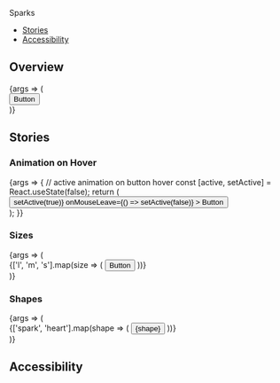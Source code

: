 

<Meta title="Components/Sparks" component={Sparks} />

<PageHeader>Sparks</PageHeader>

- [Stories](#stories)
- [Accessibility](#accessibility)

## Overview

<Canvas>
  <Story name="Default" args={{active: true}}>
    {args => (
      <div style={{width: 300}}>
        <Sparks {...args} active>
          <Button variant="solid-indigo" size={args.size || 'l'}>
            Button
          </Button>
        </Sparks>
      </div>
    )}
  </Story>
</Canvas>

<ArgsTable story="Default" />

## Stories

### Animation on Hover

<Canvas>
  <Story name="Hover" parameters={{backgrounds: {default: 'facebook'}}}>
    {args => {
      // active animation on button hover
      const [active, setActive] = React.useState(false);
      return (
        <div style={{width: 300}}>
          <Sparks
            {...args}
            variant="l"
            shape="spark"
            delay={0}
            iterationCount={5}
            active={active}
          >
            <Button
              variant="solid-inverted"
              size="l"
              onMouseEnter={() => setActive(true)}
              onMouseLeave={() => setActive(false)}
            >
              Button
            </Button>
          </Sparks>
        </div>
      );
    }}
  </Story>
</Canvas>

### Sizes

<Canvas>
  <Story name="Sizes">
    {args => (
      <div style={{width: 300}}>
        {['l', 'm', 's'].map(size => (
          <StoryVariant label={`size - ${size}`} key={size}>
            <Sparks
              {...args}
              variant={size}
              shape="spark"
              active
              iterationCount={Infinity}
              delay={500}
            >
              <Button variant="solid-indigo" size={size}>
                Button
              </Button>
            </Sparks>
          </StoryVariant>
        ))}
      </div>
    )}
  </Story>
</Canvas>

### Shapes

<Canvas>
  <Story name="Shapes">
    {args => (
      <div>
        {['spark', 'heart'].map(shape => (
          <StoryVariant label={`shape - ${shape}`} key={shape}>
            <Sparks
              {...args}
              variant="l"
              shape={shape}
              active
              iterationCount={Infinity}
              delay={500}
            >
              <Button variant="solid-light" size="l">
                {shape}
              </Button>
            </Sparks>
          </StoryVariant>
        ))}
      </div>
    )}
  </Story>
</Canvas>

## Accessibility

<SparksA11y />
